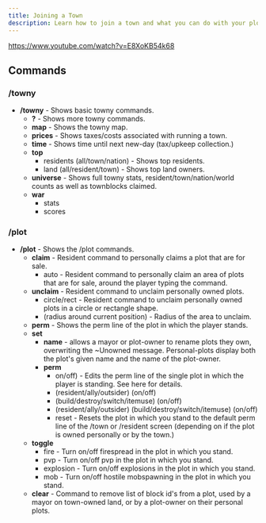 ```yaml
---
title: Joining a Town
description: Learn how to join a town and what you can do with your plot.
---
```


https://www.youtube.com/watch?v=E8XoKB54k68

## Commands

### /towny

- **/towny** - Shows basic towny commands.
  - **?** - Shows more towny commands.
  - **map** - Shows the towny map.
  - **prices** - Shows taxes/costs associated with running a town.
  - **time** - Shows time until next new-day (tax/upkeep collection.)
  - **top**
    - residents (all/town/nation) - Shows top residents.
    - land (all/resident/town) - Shows top land owners.
  - **universe** - Shows full towny stats, resident/town/nation/world counts as well as townblocks claimed.
  - **war**
    - stats
    - scores


### /plot
- **/plot** - Shows the /plot commands.
  - **claim** - Resident command to personally claims a plot that are for sale.
    - auto - Resident command to personally claim an area of plots that are for sale, around the player typing the command.
  - **unclaim** - Resident command to unclaim personally owned plots.
    - circle/rect - Resident command to unclaim personally owned plots in a circle or rectangle shape.
    - (radius around current position) - Radius of the area to unclaim.
  - **perm** - Shows the perm line of the plot in which the player stands.
  - **set**
    - **name** - allows a mayor or plot-owner to rename plots they own, overwriting the ~Unowned message. Personal-plots display both the plot's given name and the name of the plot-owner.
    - **perm**
      - on/off) - Edits the perm line of the single plot in which the player is standing. See here for details.
      - (resident/ally/outsider) (on/off)
      - (build/destroy/switch/itemuse) (on/off)
      - (resident/ally/outsider) (build/destroy/switch/itemuse) (on/off)
      - reset - Resets the plot in which you stand to the default perm line of the /town or /resident screen (depending on if the plot is owned personally or by the town.)
  - **toggle**
    - fire - Turn on/off firespread in the plot in which you stand.
    - pvp - Turn on/off pvp in the plot in which you stand.
    - explosion - Turn on/off explosions in the plot in which you stand.
    - mob - Turn on/off hostile mobspawning in the plot in which you stand.
  - **clear** - Command to remove list of block id's from a plot, used by a mayor on town-owned land, or by a plot-owner on their personal plots.
